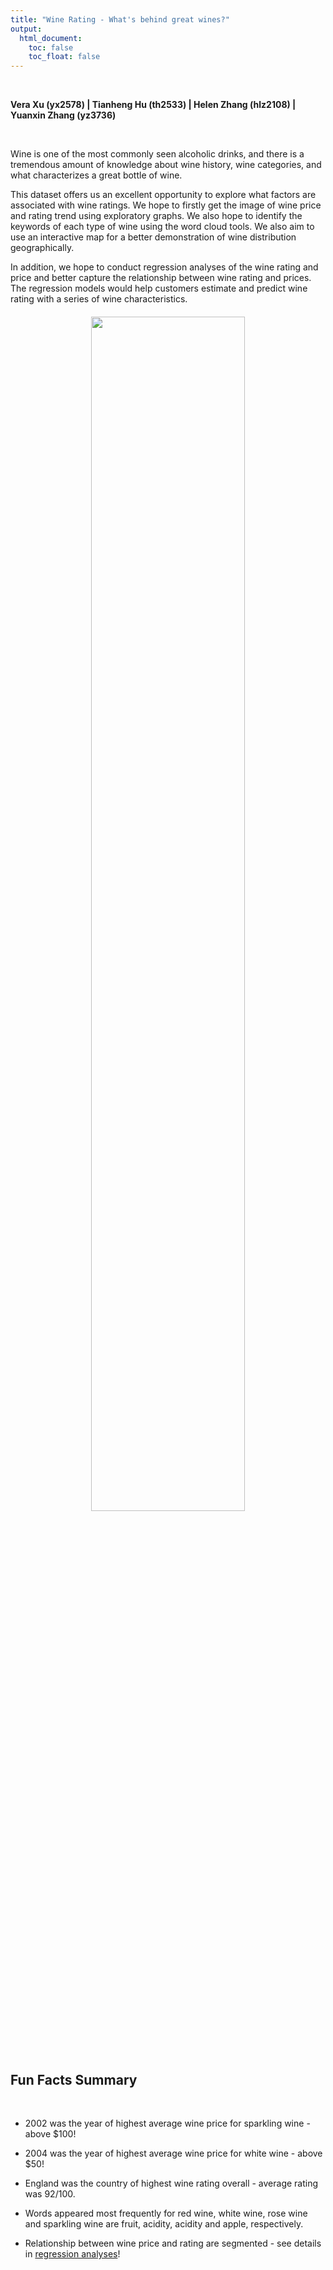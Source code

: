 ```yaml
---
title: "Wine Rating - What's behind great wines?"
output: 
  html_document:
    toc: false
    toc_float: false
---
```


<br>

**Vera Xu (yx2578) | Tianheng Hu (th2533) | Helen Zhang (hlz2108) | Yuanxin Zhang (yz3736)**


<br>


Wine is one of the most commonly seen alcoholic drinks, and there is a tremendous amount of knowledge about wine history, wine categories, and what characterizes a great bottle of wine.

This dataset offers us an excellent opportunity to explore what factors are associated with wine ratings. We hope to firstly get the image of wine price and rating trend using exploratory graphs. We also hope to identify the keywords of each type of wine using the word cloud tools. We also aim to use an interactive map for a better demonstration of wine distribution geographically. 

In addition, we hope to conduct regression analyses of the wine rating and price and better capture the relationship between wine rating and prices. The regression models would help customers estimate and predict wine rating with a series of wine characteristics.


<h6 style="text-align: center;" markdown="1"><img src="image/all_wine_wordcloud.png" style="width:70%"></h6>

<br>

## Fun Facts Summary

<br>

* 2002 was the year of highest average wine price for sparkling wine - above $100!

* 2004 was the year of highest average wine price for white wine - above $50!

* England was the country of highest wine rating overall - average rating was 92/100.

* Words appeared most frequently for red wine, white wine, rose wine and sparkling wine are fruit, acidity, acidity and apple, respectively.

* Relationship between wine price and rating are segmented - see details in [regression analyses](regression.html)!






